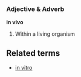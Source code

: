 ===Adjective & Adverb===
'''in vivo'''

# Within a living organism

==Related terms==
* [[in vitro]]